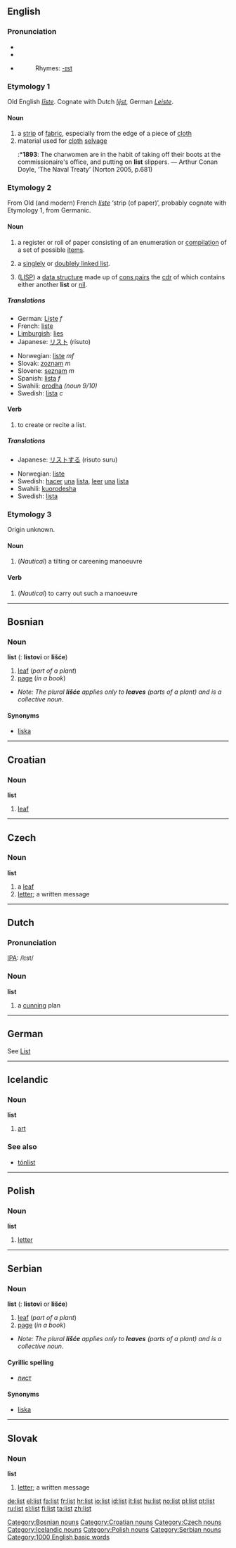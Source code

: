==English==

===Pronunciation===
*{{IPA|/lɪst/}}
*{{SAMPA|/lIst/}}
*{{audio|en-us-list.ogg|Audio (US)}}
*:Rhymes: [[Rhymes:English:-ɪst|-ɪst]]

===Etymology 1===
Old English ''[[liste#Old English|līste]]''.  Cognate with Dutch ''[[lijst]]'', German ''[[Leiste]]''.

====Noun====
{{en-noun}}

# a [[strip]] of [[fabric]], especially from the edge of a piece of [[cloth]]
# material used for [[cloth]] [[selvage]]
#:*'''1893''': The charwomen are in the habit of taking off their boots at the commissionaire's office, and putting on '''list''' slippers. — Arthur Conan Doyle, ‘The Naval Treaty’ (Norton 2005, p.681)

===Etymology 2===
From Old (and modern) French ''[[liste]]'' ‘strip (of paper)’, probably cognate with Etymology 1, from Germanic.

====Noun====
{{en-noun}}

# a register or roll of paper consisting of an enumeration or [[compilation]] of a set of possible [[item]]s.
# {{complang}} a [[singlely linked list|singlely]] or [[doublely linked list]].
# {{complang}} ([[LISP]]) a [[data structure]] made up of [[cons pair|cons pairs]] the [[cdr]] of which contains either another '''list''' or [[nil]].

=====Translations=====
{{top}}
*German: [[Liste]] ''f''
*French: [[liste]]
*[[Limburgish]]: [[lies]]
*Japanese: [[リスト]] (risuto)
{{mid}}
*Norwegian: [[liste]] ''mf''
*Slovak: [[zoznam]] ''m''
*Slovene: [[seznam]] ''m''
*Spanish: [[lista]] ''f''
*Swahili: [[orodha]] ''(noun 9/10)''
*Swedish: [[lista]] ''c''
{{bottom}}

====Verb====
{{en-verb}}

# to create or recite a list.

=====Translations=====
{{top}}
*Japanese: [[リストする]] (risuto suru)
{{mid}}
*Norwegian: [[liste]]
*Swedish: [[hacer]] [[una]] [[lista]], [[leer]] [[una]] [[lista]]    
*Swahili: [[kuorodesha]]
*Swedish: [[lista]]
{{bottom}}

===Etymology 3===
Origin unknown.

====Noun====
{{en-noun}}

# (''Nautical'') a tilting or careening manoeuvre

====Verb====
{{en-verb}}

# (''Nautical'') to carry out such a manoeuvre

----

==Bosnian==

===Noun===
'''list''' {{m}} {{s}} ({{p}}: '''listovi''' or '''lišće''')
#[[leaf]] (''part of a plant'')
#[[page]] (''in a book'')
*''Note:  The plural '''lišće''' applies only to '''leaves''' (parts of a plant) and is a collective noun.''
====Synonyms====
*[[liska#Bosnian|liska]]
[[Category:Bosnian nouns]]

----

==Croatian==

===Noun===
'''list'''

# [[leaf]]

[[Category:Croatian nouns]]

----

==Czech==

===Noun===
'''list'''
#a [[leaf]]
# [[letter]]; a written message 

[[Category:Czech nouns]]

----

==Dutch==

===Pronunciation===
[[w:IPA|IPA]]: /lɪst/
===Noun===
'''list''' {{f}}
#a [[cunning]] plan

----

==German==

See [[List]]

----

==Icelandic==

===Noun===
'''list''' {{f}}
#[[art]]
===See also===
* [[tónlist]]

[[Category:Icelandic nouns]]

----

==Polish==

===Noun===
'''list'''
# [[letter]]
[[Category:Polish nouns]]
----

==Serbian==

===Noun===
'''list''' {{m}} {{s}} ({{p}}: '''listovi''' or '''lišće''')
#[[leaf]] (''part of a plant'')
#[[page]] (''in a book'')
*''Note:  The plural '''lišće''' applies only to '''leaves''' (parts of a plant) and is a collective noun.''
====Cyrillic spelling====
*[[лист#Serbian|лист]]
====Synonyms====
*[[liska#Serbian|liska]]
[[Category:Serbian nouns]]

----

==Slovak==

===Noun===
'''list'''
#[[letter]]; a written message

[[Category:1000 English basic words]]

[[de:list]]
[[el:list]]
[[fa:list]]
[[fr:list]]
[[hr:list]]
[[io:list]]
[[id:list]]
[[it:list]]
[[hu:list]]
[[no:list]]
[[pl:list]]
[[pt:list]]
[[ru:list]]
[[sl:list]]
[[fi:list]]
[[ta:list]]
[[zh:list]]